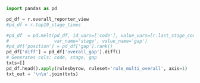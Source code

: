 

```python
import pandas as pd

pd_df = r.overall_reporter_view
#pd_df = r.top10_stage_times

#pd_df  = pd.melt(pd_df, id_vars=['code'], value_vars=[r.last_stage_code],
#                 var_name='stage', value_name='gap')
#pd_df['position'] = pd_df['gap'].rank()
pd_df['diff'] = pd_df['overall_gap'].diff()
# Generates cols: code, stage, gap
txts=[]
pd_df.head().apply(rulesbyrow, ruleset='rule_multi_overall', axis=1)
txt_out = '\n\n'.join(txts)
```
